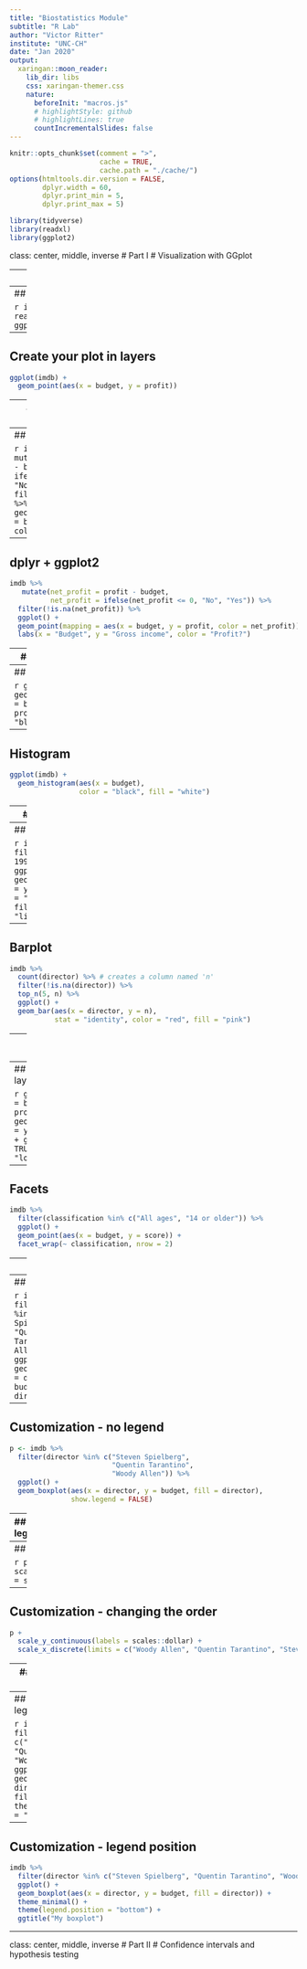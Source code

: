 ```yaml
---
title: "Biostatistics Module"
subtitle: "R Lab"
author: "Victor Ritter"
institute: "UNC-CH"
date: "Jan 2020"
output:
  xaringan::moon_reader:
    lib_dir: libs
    css: xaringan-themer.css
    nature:
      beforeInit: "macros.js"
      # highlightStyle: github
      # highlightLines: true
      countIncrementalSlides: false
---
```


```r
knitr::opts_chunk$set(comment = ">",
                      cache = TRUE,
                      cache.path = "./cache/")
options(htmltools.dir.version = FALSE,
        dplyr.width = 60,
        dplyr.print_min = 5,
        dplyr.print_max = 5)

library(tidyverse)
library(readxl)
library(ggplot2)
```

class: center, middle, inverse
# Part I
# Visualization with GGplot

---
## ggplot2

```
install.packages(ggplot2)
library(ggplot2)
```

.center[![](./images/gg_gallery.png)]

???

- gráficos naturalmente mais bonitos;
- muito mais fácil deixar o gráfico do jeito que você quer;
- a estrutura padronizada das funções deixa o aprendizado muito mais intuitivo; e
- bé possível criar uma imensa gama de gráficos com poucas linhas de código.

---
## Create your plot in layers

```r
imdb <- readRDS("./data/imdb.rds")
ggplot(data = imdb)
```

---
## Create your plot in layers

```r
ggplot(imdb) +
  geom_point(aes(x = budget, y = profit))
```

---
## Create your plot in layers

```r
ggplot(imdb) +
  geom_point(mapping = aes(x = budget, y = profit)) +
  geom_abline(intercept = 0, slope = 1, color = "red")
```

---
## dplyr + ggplot2

```r
imdb %>%
   mutate(net_profit = profit - budget,
          net_profit = ifelse(net_profit <= 0, "No", "Yes")) %>% 
  filter(!is.na(net_profit)) %>% 
  ggplot() + 
  geom_point(mapping = aes(x = budget, y = profit,
                           color = net_profit))
```

---
## dplyr + ggplot2

```r
imdb %>%
   mutate(net_profit = profit - budget,
          net_profit = ifelse(net_profit <= 0, "No", "Yes")) %>% 
  filter(!is.na(net_profit)) %>% 
  ggplot() + 
  geom_point(mapping = aes(x = budget, y = profit, color = net_profit)) + 
  labs(x = "Budget", y = "Gross income", color = "Profit?") 
```

---
## Aesthetics

```r
ggplot(imdb) +
  geom_point(aes(x = budget, y = profit, color = "blue"))
```

---
## Aesthetics

```r
ggplot(imdb) +
  geom_point(aes(x = budget, y = profit), color = "blue")
```

---
## Histogram

```r
ggplot(imdb) + 
  geom_histogram(aes(x = budget),
                 color = "black", fill = "white")
```

---
## Boxplot

```r
imdb %>% 
  filter(director %in% c("Steven Spielberg",
                         "Quentin Tarantino",
                         "Woody Allen")) %>%
  ggplot() +
  geom_boxplot(aes(x = director, y = budget))
```

---
## Barplot

```r
imdb %>% 
  filter(year > 1990) %>% 
  ggplot() +
  geom_bar(aes(x = year), color = "black", fill = "lightblue")
```

---
## Barplot

```r
imdb %>% 
  count(director) %>% # creates a column named 'n'
  filter(!is.na(director)) %>% 
  top_n(5, n) %>%
  ggplot() +
  geom_bar(aes(x = director, y = n),
           stat = "identity", color = "red", fill = "pink")
```

---
## Building-up layers

```r
ggplot(imdb, aes(x = budget, y = profit)) +
  geom_point() +
  geom_smooth(se = TRUE, method = "loess")
```

---
## Building-up layers

```r
ggplot(imdb, aes(x = budget, y = profit)) +
  geom_point(aes(color = year), alpha = .5) +
  geom_smooth(se = TRUE, method = "loess")
```

---
## Facets

```r
imdb %>%
  filter(classification %in% c("All ages", "14 or older")) %>%
  ggplot() +
  geom_point(aes(x = budget, y = score)) +
  facet_wrap(~ classification, nrow = 2)
```

---
## Facets

```r
imdb %>%
  filter(classification %in% c("All ages", "14 or older")) %>%
  ggplot() +
  geom_point(aes(x = budget, y = score)) +
  facet_wrap(~ classification, ncol = 2)
```

---
## Customization

```r
imdb %>% 
  filter(director %in% c("Steven Spielberg", "Quentin Tarantino", "Woody Allen")) %>%
  ggplot() +
  geom_boxplot(aes(x = director, y = budget, fill = director))
```

---
## Customization - no legend

```r
p <- imdb %>% 
  filter(director %in% c("Steven Spielberg",
                         "Quentin Tarantino",
                         "Woody Allen")) %>%
  ggplot() +
  geom_boxplot(aes(x = director, y = budget, fill = director),
               show.legend = FALSE)
```

---
## Customization - no legend

```r
p
```

---
## Customization - scale

```r
p +
  scale_y_continuous(labels = scales::dollar)
```

---
## Customization - changing the order

```r
p +
  scale_y_continuous(labels = scales::dollar) +
  scale_x_discrete(limits = c("Woody Allen", "Quentin Tarantino", "Steven Spielberg"))
```

---
## Customization - colors

```r
p +
  scale_y_continuous(labels = scales::dollar) +
  scale_x_discrete(limits = c("Woody Allen", "Quentin Tarantino", "Steven Spielberg")) +
  scale_fill_manual(values = c("#999999", "#E69F00", "#56B4E9"))
```

---
## Customization - legend position

```r
imdb %>% 
  filter(director %in% c("Steven Spielberg", "Quentin Tarantino", "Woody Allen")) %>%
  ggplot() +
  geom_boxplot(aes(x = director, y = budget, fill = director)) + 
  theme(legend.position = "bottom")
```

---
## Customization - legend position

```r
imdb %>% 
  filter(director %in% c("Steven Spielberg", "Quentin Tarantino", "Woody Allen")) %>%
  ggplot() +
  geom_boxplot(aes(x = director, y = budget, fill = director)) + 
  theme_minimal() +
  theme(legend.position = "bottom") +
  ggtitle("My boxplot")
```

---
class: center, middle, inverse
# Part II
# Confidence intervals and <br/> hypothesis testing
















